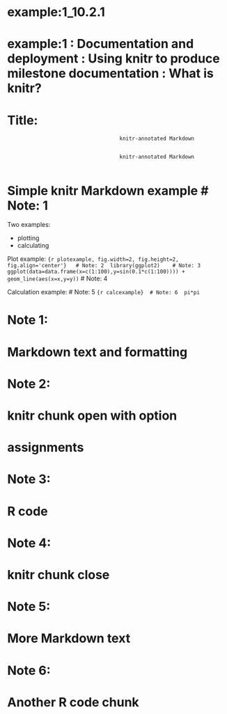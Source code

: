 # example:1_10.2.1 
# example:1 : Documentation and deployment : Using knitr to produce milestone documentation : What is knitr? 
# Title: 
                                        knitr-annotated Markdown 


                                        knitr-annotated Markdown
                                        
# Simple knitr Markdown example 	# Note: 1 

Two examples:

* plotting
* calculating

Plot example:
```{r plotexample, fig.width=2, fig.height=2, fig.align='center'} 	# Note: 2 
library(ggplot2) 	# Note: 3 
ggplot(data=data.frame(x=c(1:100),y=sin(0.1*c(1:100)))) +
   geom_line(aes(x=x,y=y))
``` 	# Note: 4 

Calculation example: 	# Note: 5 
```{r calcexample} 	# Note: 6 
pi*pi
```


# Note 1: 
#    
#   Markdown text and formatting 
#    

# Note 2: 
#    
#   knitr chunk open with option 
#   assignments 
#    

# Note 3: 
#    
#   R code 
#    

# Note 4: 
#    
#   knitr chunk close 
#    

# Note 5: 
#    
#   More Markdown text 
#    

# Note 6: 
#    
#   Another R code chunk 
#    

